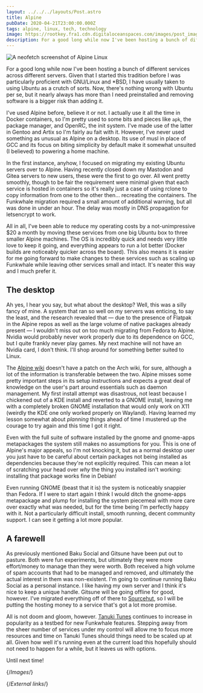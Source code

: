 ```yaml
---
layout: ../../../layouts/Post.astro
title: Alpine
pubDate: 2020-04-21T23:00:00.000Z
tags: alpine, linux, tech, technology
image: https://rootkey.fra1.cdn.digitaloceanspaces.com/images/post_images/alpine.webp
description: For a good long while now I've been hosting a bunch of different services across different servers. Given that I started this tradition before I was particularly proficient with GNU/Linux and *BSD, I have usually taken to using Ubuntu as a crutch of sorts.
---
```


![A neofetch screenshot of Alpine Linux][alpine]

For a good long while now I've been hosting a bunch of different services across different servers. Given that I started this tradition before I was particularly proficient with GNU/Linux and \*BSD, I have usually taken to using Ubuntu as a crutch of sorts. Now, there's nothing wrong with Ubuntu per se, but it nearly always has more than I need preinstalled and removing software is a bigger risk than adding it.

I've used Alpine before, believe it or not. I actually use it all the time in Docker containers, so I'm pretty used to some bits and pieces like `apk`, the package manager, and OpenRC, the init system. I've made use of the latter in Gentoo and Artix so I'm fairly au fait with it. However, I've never used something as unusual as Alpine on a desktop. Its use of musl in place of GCC and its focus on biting simplicity by default make it somewhat unsuited (I believed) to powering a home machine.

In the first instance, anyhow, I focused on migrating my existing Ubuntu servers over to Alpine. Having recently closed down my Mastodon and Gitea servers to new users, these were the first to go over. All went pretty smoothly, though to be fair the requirement were minimal given that each service is hosted in containers so it's really just a case of using rclone to copy information from one to the other then… recreating the containers. The Funkwhale migration required a small amount of additional warning, but all was done in under an hour. The delay was mostly in DNS propagation for letsencrypt to work.

All in all, I've been able to reduce my operating costs by a not-unimpressive $20 a month by moving these services from one big Ubuntu box to three smaller Alpine machines. The OS is incredibly quick and needs very little love to keep it going, and everything appears to run a lot better (Docker builds are noticeably quicker across the board). This also means it is easier for me going forward to make changes to these services such as scaling up Funkwhale while leaving other services small and intact. It's neater this way and I much prefer it.

## The desktop

Ah yes, I hear you say, but what about the desktop? Well, this was a silly fancy of mine. A system that ran so well on my servers was enticing, to say the least, and the research revealed that — due to the presence of Flatpak in the Alpine repos as well as the large volume of native packages already present — I wouldn't miss out on too much migrating from Fedora to Alpine. Nvidia would probably never work properly due to its dependence on GCC, but I quite frankly never play games. My next machine will not have an Nvidia card, I don't think. I'll shop around for something better suited to Linux.

The [Alpine wiki][alpine-wiki] doesn't have a patch on the Arch wiki, for sure, although a lot of the information is transferable between the two. Alpine misses some pretty important steps in its setup instructions and expects a great deal of knowledge on the user's part around essentials such as daemon management. My first install attempt was disastrous, not least because I chickened out of a KDE install and reverted to a GNOME install, leaving me with a completely broken GNOME installation that would only work on X11 (weirdly the KDE one only worked properly on Wayland). Having learned my lesson somewhat about _planning_ things ahead of time I mustered up the courage to try again and this time I got it right.

Even with the full suite of software installed by the gnome and gnome-apps metapackages the system still makes no assumptions for you. This is one of Alpine's major appeals, so I'm not knocking it, but as a normal desktop user you just have to be careful about certain packages not being installed as dependencies because they're not explicitly required. This can mean a lot of scratching your head over _why_ the thing you installed isn't working: installing that package works fine in Debian!

Even running GNOME (beast that it is) the system is noticeably snappier than Fedora. If I were to start again I think I would ditch the gnome-apps metapackage and plump for installing the system piecemeal with more care over exactly what was needed, but for the time being I'm perfectly happy with it. Not a particularly difficult install, smooth running, decent community support. I can see it getting a lot more popular.

## A farewell

As previously mentioned Baku Social and Gitsune have been put out to pasture. Both were fun experiments, but ultimately they were more effort/money to manage than they were worth. Both received a high volume of spam accounts that had to be managed and removed, and ultimately the actual interest in them was non-existent. I'm going to continue running Baku Social as a personal instance. I like having my own server and I think it's nice to keep a unique handle. Gitsune will be going offline for good, however. I've migrated everything off of there to [Sourcehut][sourcehut], so I will be putting the hosting money to a service that's got a lot more promise.

All is not doom and gloom, however. [Tanuki Tunes][tanukitunes] continues to increase in popularity as a testbed for new Funkwhale features. Stepping away from the sheer number of services under my control will allow me to focus more resources and time on Tanuki Tunes should things need to be scaled up at all. Given how well it's running even at the current load this hopefully should not need to happen for a while, but it leaves us with options.

Until next time!

{/*Images*/}

[alpine]: https://rootkey.fra1.cdn.digitaloceanspaces.com/images/post_images/alpine.webp

{/*External links*/}

[alpine-wiki]: https://wiki.alpinelinux.org/wiki/Main_Page
[sourcehut]: https://sourcehut.org
[tanukitunes]: https://tanukitunes.com
